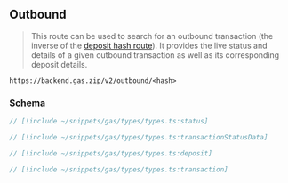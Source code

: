 ## Outbound

> This route can be used to search for an outbound transaction (the inverse of the [deposit hash route](/gas/api/deposit)). It provides the live status and details of a given outbound transaction as well as its corresponding deposit details.

```
https://backend.gas.zip/v2/outbound/<hash>
```

### Schema

```ts
// [!include ~/snippets/gas/types/types.ts:status]

// [!include ~/snippets/gas/types/types.ts:transactionStatusData]

// [!include ~/snippets/gas/types/types.ts:deposit]

// [!include ~/snippets/gas/types/types.ts:transaction]
```
